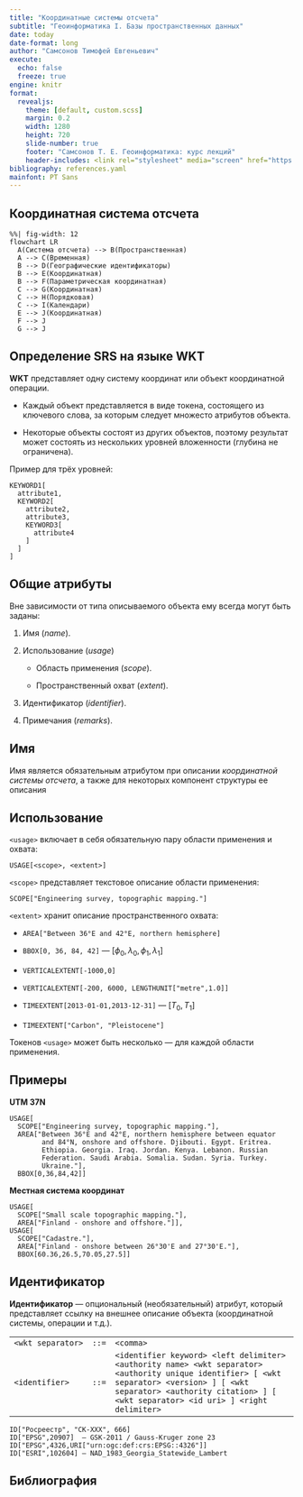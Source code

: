 ```yaml
---
title: "Координатные системы отсчета"
subtitle: "Геоинформатика I. Базы пространственных данных"
date: today
date-format: long
author: "Самсонов Тимофей Евгеньевич"
execute:
  echo: false
  freeze: true
engine: knitr
format:
  revealjs: 
    theme: [default, custom.scss]
    margin: 0.2
    width: 1280
    height: 720
    slide-number: true
    footer: "Самсонов Т. Е. Геоинформатика: курс лекций"
    header-includes: <link rel="stylesheet" media="screen" href="https://fontlibrary.org//face/pt-sans" type="text/css"/>
bibliography: references.yaml
mainfont: PT Sans
---
```


## Координатная система отсчета

```mermaid
%%| fig-width: 12
flowchart LR
  A(Система отсчета) --> B(Пространственная)
  A --> C(Временная)
  B --> D(Географические идентификаторы)
  B --> E(Координатная)
  B --> F(Параметрическая координатная)
  C --> G(Координатная)
  C --> H(Порядковая)
  C --> I(Календари)
  E --> J(Координатная)
  F --> J
  G --> J
```

## Определение SRS на языке WKT

**WKT** представляет одну систему координат или объект координатной операции.

-   Каждый объект представляется в виде токена, состоящего из ключевого слова, за которым следует множесто атрибутов объекта.

-   Некоторые объекты состоят из других объектов, поэтому результат может состоять из нескольких уровней вложенности (глубина не ограничена).

Пример для трёх уровней:

``` code
KEYWORD1[
  attribute1, 
  KEYWORD2[
    attribute2, 
    attribute3,
    KEYWORD3[
      attribute4
    ]
  ]
]
```

## Общие атрибуты

Вне зависимости от типа описываемого объекта ему всегда могут быть заданы:

1.  Имя (*name*).

2.  Использование (*usage*)

    -   Область применения (*scope*).

    -   Пространственный охват (*extent*).

3.  Идентификатор (*identifier*).

4.  Примечания (*remarks*).

::: callout-note
## Имя

Имя является обязательным атрибутом при описании *координатной системы отсчета*, а также для некоторых компонент структуры ее описания
:::

## Использование

`<usage>` включает в себя обязательную пару области применения и охвата:

`USAGE[<scope>, <extent>]`

`<scope>` представляет текстовое описание области применения:

`SCOPE["Engineering survey, topographic mapping."]`

`<extent>` хранит описание пространственного охвата:

-   `AREA["Between 36°E and 42°E, northern hemisphere]`

-   `BBOX[0, 36, 84, 42]` --- $[\phi_0, \lambda_0, \phi_1, \lambda_1]$

-   `VERTICALEXTENT[-1000,0]`

-   `VERTICALEXTENT[-200, 6000, LENGTHUNIT["metre",1.0]]`

-   `TIMEEXTENT[2013-01-01,2013-12-31]` --- $[T_0, T_1]$

-   `TIMEEXTENT["Carbon", "Pleistocene"]`

Токенов `<usage>` может быть несколько --- для каждой области применения.

## Примеры

**UTM 37N**

``` code
USAGE[
  SCOPE["Engineering survey, topographic mapping."],
  AREA["Between 36°E and 42°E, northern hemisphere between equator 
        and 84°N, onshore and offshore. Djibouti. Egypt. Eritrea. 
        Ethiopia. Georgia. Iraq. Jordan. Kenya. Lebanon. Russian 
        Federation. Saudi Arabia. Somalia. Sudan. Syria. Turkey. 
        Ukraine."],
  BBOX[0,36,84,42]]
```

**Местная система координат**

``` code
USAGE[
  SCOPE["Small scale topographic mapping."], 
  AREA["Finland - onshore and offshore."]],
USAGE[
  SCOPE["Cadastre."],
  AREA["Finland - onshore between 26°30'E and 27°30'E."], 
  BBOX[60.36,26.5,70.05,27.5]]
```

## Идентификатор

**Идентификатор** --- опциональный (необязательный) атрибут, который представляет ссылку на внешнее описание объекта (координатной системы, операции и т.д.).

|                   |        |                                                                                                                                                                                                                              |
|----------------|------|---------------------------------------------------|
| `<wkt separator>` | `::=`  | `<comma>`                                                                                                                                                                                                                    |
| `<identifier>`    | `::=`  | `<identifier keyword> <left delimiter> <authority name> <wkt separator> <authority unique identifier> [ <wkt separator> <version> ] [ <wkt separator> <authority citation> ] [ <wkt separator> <id uri> ] <right delimiter>` |

``` code
ID["Росреестр", "СК-ХХХ", 666]
ID["EPSG",20907]  — GSK-2011 / Gauss-Kruger zone 23
ID["EPSG",4326,URI["urn:ogc:def:crs:EPSG::4326"]]
ID["ESRI",102604] — NAD_1983_Georgia_Statewide_Lambert
```

## Библиография
